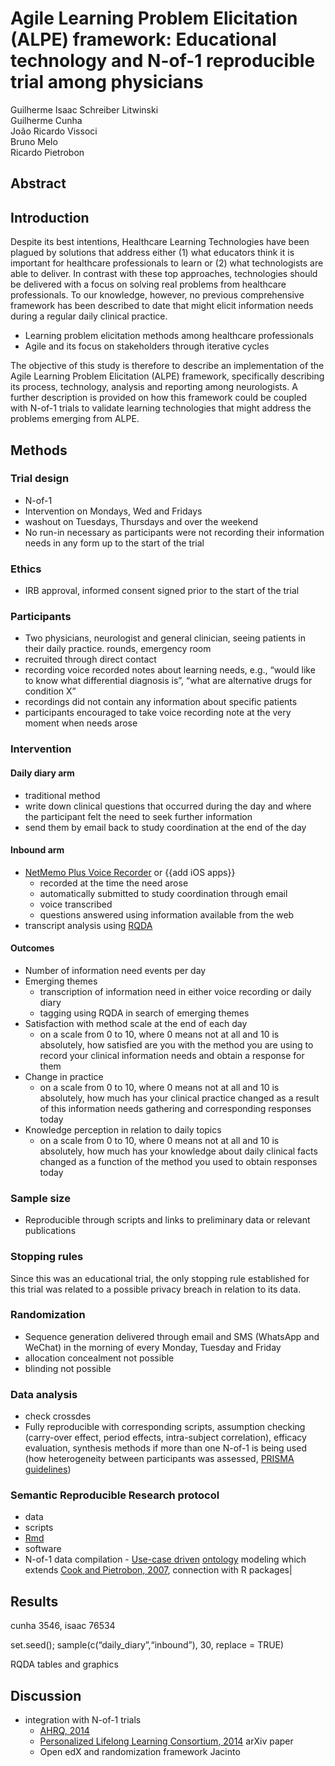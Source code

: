 # Agile Learning Problem Elicitation (ALPE) framework: Educational technology and N-of-1 reproducible trial among physicians


Guilherme Isaac Schreiber Litwinski  
Guilherme Cunha  
João Ricardo Vissoci  
Bruno Melo  
Ricardo Pietrobon



<!--

communicate through wechat??? http://dev.wechat.com/wechatapi
incentive through the use of information from previous questions, even if repeated??
json
key taxonomy
copyright issues vs present info from page
databases for most common topics
present links
infographics
useful even if not complete answer?

https://telegram.org/
 -->

<!-- http://transag.sourceforge.net/ -->

## Abstract



## Introduction

Despite its best intentions, Healthcare Learning Technologies have been plagued by solutions that address either (1) what educators think it is important for healthcare professionals to learn or (2) what technologists are able to deliver. In contrast with these top approaches, technologies should be delivered with a focus on solving real problems from healthcare professionals. To our knowledge, however, no previous comprehensive framework has been described to date that might elicit information needs during a regular daily clinical practice.

* Learning problem elicitation methods among healthcare professionals
* Agile and its focus on stakeholders through iterative cycles

The objective of this study is therefore to describe an implementation of the Agile Learning Problem Elicitation (ALPE) framework, specifically describing its process, technology, analysis and reporting among neurologists. A further description is provided on how this framework could be coupled with N-of-1 trials to validate learning technologies that might address the problems emerging from ALPE.


## Methods


### Trial design

* N-of-1
* Intervention on Mondays, Wed and Fridays
* washout on Tuesdays, Thursdays and over the weekend
* No run-in necessary as participants were not recording their information needs in any form up to the start of the trial


### Ethics

* IRB approval, informed consent signed prior to the start of the trial


### Participants

* Two physicians, neurologist and general clinician, seeing patients in their daily practice. rounds, emergency room
* recruited through direct contact
* recording voice recorded notes about learning needs, e.g., "would like to know what differential diagnosis is", "what are alternative drugs for condition X"
* recordings did not contain any information about specific patients
* participants encouraged to take voice recording note at the very moment when needs arose



### Intervention


#### Daily diary arm 

* traditional method
* write down clinical questions that occurred during the day and where the participant felt the need to seek further information
* send them by email back to study coordination at the end of the day


#### Inbound arm


* [NetMemo Plus Voice Recorder](https://play.google.com/store/apps/details?id=com.netify.netmemopro&hl=en) or {{add iOS apps}}
    * recorded at the time the need arose
    * automatically submitted to study coordination through email
    * voice transcribed
    * questions answered using information available from the web
* transcript analysis using [RQDA](http://rqda.r-forge.r-project.org/) <!-- https://www.youtube.com/playlist?list=PL66CB2FF65368715C&feature=plcp -->


<!-- * feedback reporting tool
    * [Django](https://www.djangoproject.com/) framework
    * [Cerely](http://www.celeryproject.org/) task queueing
* weekly meeting with subject until reaches emergence saturation
 -->


#### Outcomes

* Number of information need events per day
* Emerging themes
	* transcription of information need in either voice recording or daily diary
	* tagging using RQDA in search of emerging themes
* Satisfaction with method scale at the end of each day
	* on a scale from 0 to 10, where 0 means not at all and 10 is absolutely, how satisfied are you with the method you are using to record your clinical information needs and obtain a response for them
* Change in practice
	* on a scale from 0 to 10, where 0 means not at all and 10 is absolutely, how much has your clinical practice changed as a result of this information needs gathering and corresponding responses today
* Knowledge perception in relation to daily topics 
	* on a scale from 0 to 10, where 0 means not at all and 10 is absolutely, how much has your knowledge about daily clinical facts changed as a function of the method you used to obtain responses today


### Sample size


<!-- might use a bayesian analysis, let's see -->

* Reproducible through scripts and links to preliminary data or relevant publications



### Stopping rules

Since this was an educational trial, the only stopping rule established for this trial was related to a possible privacy breach in relation to its data.


### Randomization

* Sequence generation delivered through email and SMS (WhatsApp and WeChat) in the morning of every Monday, Tuesday and Friday
* allocation concealment not possible
* blinding not possible


### Data analysis

* check crossdes
* Fully reproducible with corresponding scripts, assumption checking (carry-over effect, period effects, intra-subject correlation), efficacy evaluation, synthesis methods if more than one N-of-1 is being used (how heterogeneity between participants was assessed, [PRISMA guidelines](http://www.prisma-statement.org/))



### Semantic Reproducible Research protocol

<!-- grab from previous sections -->
<!-- |Reproducicle research|Scripts available on sites such as [Github](https://github.com/), data available on sites such as Github and [Figshare](http://figshare.com/), storage of software packages] -->

* data
* scripts
* [Rmd](https://github.com/rstudio/rmarkdown)
* software
* N-of-1 data compilation - [Use-case driven](http://www.researchgate.net/publication/221465095_A_Proposal_for_a_Unified_Process_for_Ontology_Building_UPON/file/79e4150a24778016df.pdf) [ontology](http://www.w3.org/RDF/) modeling which extends [Cook and Pietrobon, 2007](http://www.ncbi.nlm.nih.gov/pubmed/17847604), connection with R packages|



## Results

cunha 3546, isaac 76534

set.seed(); sample(c("daily_diary","inbound"), 30, replace = TRUE)



RQDA tables and graphics

## Discussion

* integration with N-of-1 trials
    * [AHRQ, 2014](http://effectivehealthcare.ahrq.gov/ehc/products/534/1844/n-1-trials-report-130213.pdf) 
    * [Personalized Lifelong Learning Consortium, 2014]() arXiv paper
    * Open edX and randomization framework Jacinto

